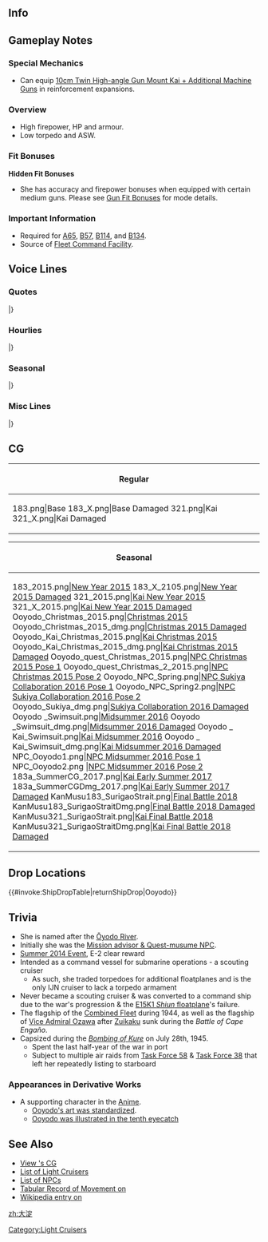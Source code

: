 ==Info==
{{KanmusuInfo|ID=183}}
{{KanmusuInfo|ID=183a}}

==Gameplay Notes==
===Special Mechanics===
* Can equip [[10cm Twin High-angle Gun Mount Kai + Additional Machine Guns]] in reinforcement expansions.

===Overview===
* High firepower, HP and armour.
* Low torpedo and ASW.

===Fit Bonuses===
{{:{{BASEPAGENAME}}/Equipment Bonuses}}
{{clear}}

'''Hidden Fit Bonuses'''
* She has accuracy and firepower bonuses when equipped with certain medium guns. Please see [[Gun Fit Bonuses]] for mode details.

===Important Information===
* Required for [[Quests#A65|A65]], [[Quests#B57|B57]], [[Quests#B114|B114]], and [[Quests#B134|B134]].
* Source of [[Fleet Command Facility]].

==Voice Lines==
===Quotes===
{{ShipquoteHeader}}
{{ShipquoteKai
|scenario = Introduction
|origin = 提督、軽巡大淀、戦列に加わりました。艦隊指揮、運営はどうぞお任せください。
|translation = Light cruiser Ooyodo has arrived at the front, Admiral. Please leave administrating the fleet up to me.
|audio = Ooyodo_1.ogg
}}
{{ShipquoteKai
|scenario = Introduction
|kai = yes
|origin = 提督、旗艦大淀お供いたします。前線艦隊指揮はどうぞお任せ下さい
|translation = Flagship Ooyodo will be accompanying you, Admiral. Please leave administrating the front line fleet to me.
|audio = OoyodoKai-Introduction.ogg
}}
{{ShipquoteKai
|scenario = Library
|origin = 艦隊旗艦として特化設計された新鋭軽巡洋艦、大淀です。
搭載予定の新型水偵の失敗や戦局の変化もあって、連合艦隊旗艦としてはあまり活躍できなかったの。
でも、北号作戦や礼号作戦では活躍したのよ。私も前線で、頑張りますね。
|translation = I'm a newly produced light cruiser specifically designed to be a fleet flagship, Ooyodo.
Due to failures with the seaplanes that were planned to be given to me and a change in the fortunes of war, I wasn't able to serve as the combined fleet flagship.<ref>She was meant to carry the [https://en.wikipedia.org/wiki/Kawanishi_E15K Shiun] that didn't perform as expected and were cancelled.</ref>
But, I still participated in Operation Kita and Operation Rei.<ref>[https://en.wikipedia.org/wiki/Operation_Kita Operation Kita] was the evacuation of [[Ise]], [[Hyuuga]], [[Ooyodo]], [[Asashimo]], [[Hatsushimo]] and [[Kasumi]] from Singapore back to Japan. [https://ja.wikipedia.org/wiki/%E7%A4%BC%E5%8F%B7%E4%BD%9C%E6%88%A6 Operation Rei] was the naval battle in support of the [https://en.wikipedia.org/wiki/Battle_of_Mindoro Battle of Mindoro].</ref> I'll continue to do my best on the front lines.
|audio = Ooyodo_25.ogg
}}
{{ShipquoteKai
|scenario = Secretary 1
|origin = はい。お任せください
|translation = Yes. Leave it to me.
|audio = Ooyodo-Secretary 1.ogg
}}
{{ShipquoteKai
|scenario = Secretary 2
|origin = 提督、その通信方法はどうなんでしょう。平文で良いかと思います。はい
|translation = What communication method should we use, Admiral? I think unencrypted is fine. Yes.
|audio = Ooyodo_4a.ogg
}}
{{ShipquoteKai
|scenario = Secretary 2
|kai = yes
|origin = 提督、その通信方法はどうなんでしょう？暗号ですか？そうなのですか？ 
|translation = What is that communication method, Admiral? Is it in code? Is that so?
|audio = Ooyodo_3.ogg
}}
{{ShipquoteKai
|scenario = Secretary 3
|origin = 提督、そこは通信機ではありません。勝手に触られると、艦隊指揮に支障が出ます
|translation = That isn't communications equipment, Admiral. Touching without permission will cause problems with administrating the fleet.
|audio = Ooyodo_3a.ogg
}}
{{ShipquoteKai
|scenario = Secretary 3
|kai = yes
|origin = 提督、そこは司令部施設とは無関係です。お願い、艦隊指揮の邪魔をしないで！
|translation = That has nothing to do with the command facility. Please stop getting in the way of fleet administration. 
|audio = Ooyodo_4.ogg
}}
{{ShipquoteKai
|scenario = Secretary Idle
|origin = 提督、次の任務のお時間です。…って、提督？提督？聞いていらっしゃいます？ねえ
|translation = It's time for the next mission, Admiral... Hey, Admiral? Admiral? Are you listening? Hey.
|audio = Ooyodo_29a.ogg
}}
{{ShipquoteKai
|scenario = Secretary Idle
|kai = yes
|origin = 提督、改装された大淀どうですか？どうですかって聞いてるのに。もうっ！
|translation = What do you think of my remodel, Admiral? I asked what you thought. Jeez!
|audio = Ooyodo_29.ogg
}}
{{ShipquoteKai
|scenario = Secretary (Married)
|origin = 提督、大淀をいつも大事にして下さって本当にありがとうございます。私、ずっと見ていたんですよ。気づいていました？
|translation = Thank you for always treasuring me, Admiral. I've always been watching you. Did you notice?
|audio = Ooyodo_28.ogg
}}
{{ShipquoteKai
|scenario = Wedding
|origin = 提督、大淀をお呼びでしょうか？えっ、これを私に？ありがとうございます、提督。いつまでも、大切にします。
|translation = Did you call me Admiral? Eh, is this for me? Thank you, Admiral. I'll always treasure it.
|audio = Ooyodo_24.ogg
}}
{{ShipquoteKai
|scenario = Player's Score
|origin = 提督、我が艦隊の情報を整理しました
|translation = I've organised the fleet's information, Admiral.
|audio = Ooyodo_8a.ogg
}}
{{ShipquoteKai
|scenario = Player's Score
|kai = yes
|origin = 提督、艦隊の情報ご覧になります？
|translation = Would you like to view the fleet's information, Admiral?
|audio = Ooyodo_8.ogg
}}
{{ShipquoteKai
|scenario = Joining the Fleet
|origin = 艦隊旗艦、大淀。出撃致します。
|translation = Fleet flagship, Ooyodo. Sortieing.
|audio = Ooyodo_13a.ogg
}}
{{ShipquoteKai
|scenario = Joining the Fleet
|kai = yes
|origin = 連合艦隊旗艦、大淀。出撃致します。
|translation = Combined fleet flagship Ooyodo. Sortieing.
|audio = Ooyodo_13.ogg
}}
{{ShipquoteKai
|scenario = Equipment 1
|origin = 私の改装ですか？　ありがとうございます。
|translation = An upgrade for me? Thank you.
|audio = Ooyodo_9a.ogg
}}
{{ShipquoteKai
|scenario = Equipment 1
|kai = yes
|origin = さらに改装ですか？ありがとうございます。
|translation = Another upgrade? Thank you.
|audio = Ooyodo_9.ogg
}}
{{ShipquoteKai
|scenario = Equipment 2
|origin = そうですね。雷装を積みたいような、そうでもないような・・・
|translation = That's right. I wanted to be equipped with torpedoes, but I wasn't...<ref>Ooyodo never mounted torpedoes.</ref>
|audio = Ooyodo_10a.ogg
}}
{{ShipquoteKai
|scenario = Equipment 2
|kai = yes
|origin = 雷装を積みたいような…水偵を積みたいような…
|translation = I want to be equipped with torpedoes... I want to be equipped with recon seaplanes...
|audio = Ooyodo_10.ogg
}}
{{ShipquoteKai
|scenario = Equipment 3
|origin = 計算通りです。
|translation = All according to my calculations.
|audio = Ooyodo_26.ogg
}}
{{ShipquoteKai
|scenario = Supply
|origin = 補給と兵站、大切ですね
|translation = Supply and logistics are important.
|audio = Ooyodo_27.ogg
}}
{{ShipquoteKai
|scenario = Docking (Minor Damage)
|origin = 申し訳ありません。少し後方に下がります
|translation = Please forgive me. I'll fall back a while.
|audio = Ooyodo_11.ogg
}}
{{ShipquoteKai
|scenario = Docking (Major Damage)
|origin = 大変申し訳ありません。少しお暇を頂けますと幸いです
|translation = I beg for your forgiveness. I'll be grateful if you could let me take some leave.
|audio = Ooyodo_12.ogg
}}
{{ShipquoteKai
|scenario = Construction
|origin = 新建造艦が完成致しました
|translation = A new ship has been completed.
|audio = Ooyodo_5.ogg
}}
{{ShipquoteKai
|scenario = Returning from Sortie
|origin = 艦隊、作戦終了です。お疲れ様でした。
|translation = The fleet operations have finished. Thanks for your hard work.
|audio = Ooyodo_7.ogg
}}
{{ShipquoteKai
|scenario = Starting a Sortie
|origin = 連合艦隊旗艦　大淀。抜錨します。
|translation = Combined fleet flagship, Ooyodo. Setting sail.
|audio = Ooyodo_14a.ogg
}}
{{ShipquoteKai
|scenario = Starting a Sortie
|kai = yes
|origin = 旗艦 大淀。全力出撃。参りましょう！
|translation = Flagship Ooyodo. Sortieing at full power. Let's go!
|audio = Ooyodo_14.ogg
}}
{{ShipquoteKai
|scenario = Starting a Battle
|origin = 敵艦隊見ゆ。砲戦、用意。お願いします
|translation = Enemy fleet spotted. Prepare for battle. Please!
|audio = Ooyodo_15a.ogg
}}
{{ShipquoteKai
|scenario = Starting a Battle
|kai = yes
|origin = 敵艦隊見ゆ。砲戦、用意。みなさん行きましょう！ 
|translation = Enemy fleet spotted. Prepare for battle. Let's go everyone!
|audio = Ooyodo_15.ogg
}}
{{ShipquoteKai
|scenario = Attack
|origin = よーく狙って。てーッ
|translation = Ready, aim, fiiireee~!
|audio = Ooyodo_16a.ogg
}}
{{ShipquoteKai
|scenario = Attack
|kai = yes
|origin = 全砲門。よーく狙って。てーっ！
|translation = All guns. Ready, aim, fiiireee~!
|audio = Ooyodo_16.ogg
}}
{{ShipquoteKai
|scenario = Daytime Spotting/Night Battle Attack 
|origin = 艦隊運動。そう、上手よ、皆
|translation = Fleet movements are... That's right, good work everyone.
|audio = Ooyodo_17a.ogg
}}
{{ShipquoteKai
|scenario = Daytime Spotting/Night Battle Attack
|kai = yes
|origin = そう、これが本当の大淀型の力よ！
|translation = That's right, this the true power of the Ooyodo-class!
|audio = Ooyodo_17.ogg
}}
{{ShipquoteKai
|scenario = Night Battle
|origin = 礼号作戦を思い出す。全艦、突撃！
|translation = Remember Operation Rei. All ships, charge!
|audio = Ooyodo_18.ogg
}}
{{ShipquoteKai
|scenario = MVP
|origin = え、私の武勲が一番？　あら、意外なこと。でも何だか誇らしいですね、うふふっ
|translation = Eh, my accomplishments were the greatest? My, how unexpected. But I'm somewhat proud, ufufu.
|audio = Ooyodo_23.ogg
}}
{{ShipquoteKai
|scenario = Minor Damage 1
|origin = ひゃっ！やっ、やられた！
|translation = Hya! T-They got me!
|audio = Ooyodo_19.ogg
}}
{{ShipquoteKai
|scenario = Minor Damage 2
|origin = やだ・・・右に傾斜。注水傾斜復元を！
|translation = No way... A starboard list? Flood the ballast!<ref>Caused by repeated air raids in July 1945.</ref>
|audio = Ooyodo_20.ogg
}}
{{ShipquoteKai
|scenario = Major Damage
|origin = ぐっ…やられました。でっ、でもまだ沈みません。大淀沈みは…しません！
|translation = Ugh... They got me! B-but, I won't sink yet. I will... not sink!
|audio = Ooyodo_21.ogg
}}
{{ShipquoteKai
|scenario = Sunk
|origin = 排水急いで！え…ダメ…？ダメなの！？提督…ここまでのようです…また、いつかどこかで…きっと…
|translation = Hurry with the draining! Eh... it's no use...? It's really no use!? It looks like this is it for me Admiral... I'm sure... we'll meet again someday...
|audio = Ooyodo_22.ogg
}}
|} <references/>

{{clear}}

===Hourlies===
{{ShipquoteHeader | type = hourly}}
{{ShipquoteKai
|scenario = 00:00 
|origin = 提督、日付が変わりました。本日もどうぞよろしくお願いいたします
|translation = The date has changed, Admiral. Please look after me today as well.
|audio = Ooyodo_30.ogg
}}
{{ShipquoteKai
|scenario = 01:00 
|origin = 提督、現在時刻マルヒトマルマル。時報担当もこの大淀にお任せ下さい
|translation = The time is now 0100, Admiral. Please leave the time announcements to me.
|audio = Ooyodo_31.ogg
}}
{{ShipquoteKai
|scenario = 02:00 
|origin = 提督、マルフタマルマルです。あら？提督、もしかして寝てらっしゃいます？
|translation = It's 0200, Admiral. Oh? Could you be getting sleepy Admiral? 
|audio = Ooyodo_32.ogg
}}
{{ShipquoteKai
|scenario = 03:00 
|origin = マルサンマルマル。提督のお休みの間に艦隊運営計画を再検討しておきましょう
|translation = 0300. I'll review the fleet operation plans while you're resting, Admiral.
|audio = Ooyodo_33.ogg
}}
{{ShipquoteKai
|scenario = 04:00 
|origin = 現在時刻マルヨンマルマル。提督の寝顔可愛いわ。うふふ、少し得したかな
|translation = The time is now 0400. Your sleeping face is cute, Admiral. Ufufu, I got something special.
|audio = Ooyodo_34.ogg
}}
{{ShipquoteKai
|scenario = 05:00 
|origin = マルゴーマルマルです。提督、朝です。総員起こしをかけますね。総員起こし！
|translation = It's 0500. It's morning, Admiral. I'll go wake everyone now. All hands, assemble!
|audio = Ooyodo_35.ogg
}}
{{ShipquoteKai
|scenario = 06:00 
|origin = マルロクマルマル。提督、朝食をご用意しました。お味噌汁はお麩にしてみました
|translation = 0600. I've made breakfast, Admiral. I tried putting wheat gluten in the miso soup.<ref>[https://en.wikipedia.org/wiki/Wheat_gluten_(food) Wheat gluten] is an alternative to soy.</ref>
|audio = Ooyodo_36.ogg
}}
{{ShipquoteKai
|scenario = 07:00 
|origin = 現在時刻マルナナマルマルです。提督、朝食はお済みですか？片づけますね
|translation = The time is now 0700. Are you done with breakfast, Admiral? I'll clean up.
|audio = Ooyodo_37.ogg
}}
{{ShipquoteKai
|scenario = 08:00 
|origin = マルハチマルマルです。よしっ！艦隊訓練です。訓練、厳しくいきましょう！
|translation = It's 0800. Alright! It's time for fleet drills. Let's have a harsh session!
|audio = Ooyodo_38.ogg
}}
{{ShipquoteKai
|scenario = 09:00 
|origin = 提督、マルキューマルマルです。演習の次は出撃ですね。出撃計画はこちらです
|translation = It's 0900 Admiral. After exercises it's time for sorties right? Here is the sortie plan.
|audio = Ooyodo_39.ogg
}}
{{ShipquoteKai
|scenario = 10:00 
|origin = ヒトマルマルマルです。今日も利根さんがいらっしゃいましたね。利根さーん！
|translation = It's 1000. Tone-san is here today too huh. Tone-san~!
|audio = Ooyodo_40.ogg
}}
{{ShipquoteKai
|scenario = 11:00 
|origin = ヒトヒトマルマル。利根さんと筑摩さん、いつも仲が良くて少し妬けちゃいますね
|translation = 1100. Tone-san and Chikuma-san are always so close, I'm a bit jealous.<ref>Ooyodo was meant to have a sister ship, Niyodo but she was cancelled.</ref>
|audio = Ooyodo_41.ogg
}}
{{ShipquoteKai
|scenario = 12:00 
|origin = ヒトフタマルマル。提督、お昼はカレーにしましょう。軍楽隊付きでカレーです
|translation = 1200. We're having curry for lunch, Admiral. It's military band-style curry.
|audio = Ooyodo_42.ogg
}}
{{ShipquoteKai
|scenario = 13:00 
|origin = ヒトサンマルマルです。提督、大淀のカレーいかがでしたか？一味違うでしょう？
|translation = It's 1300. How was my curry, Admiral? The taste was different right?
|audio = Ooyodo_43.ogg
}}
{{ShipquoteKai
|scenario = 14:00 
|origin = 現在時刻ヒトヨンマルマルです。あら？足柄さん。どうされました？うん
|translation = The time is now 1400. Oh? Ashigara-san. What's the matter? Hmmm.
|audio = Ooyodo_44.ogg
}}
{{ShipquoteKai
|scenario = 15:00 
|origin = ヒトゴーマルマルです。重巡だけど足柄さんとは不思議と波長が合うの。うふふっ
|translation = It's 1500. Even though she's a heavy cruiser, Ashigara-san and I are mysteriously on the same wavelength.<ref>Ooyodo and Ashigara were the only members of the 2nd Volunteer corps during Operation Rei-go which takes place during the Battle of Mindoro.</ref>
|audio = Ooyodo_45.ogg
}}
{{ShipquoteKai
|scenario = 16:00 
|origin = ヒトロクマルマルです。提督、足柄さん。大量のロース肉と食用油の申請でした
|translation = It's 1600. Admiral, Ashigara-san. Requesting a large amount of pork sirloin and cooking oil.
|audio = Ooyodo_46.ogg
}}
{{ShipquoteKai
|scenario = 17:00 
|origin = 現在時刻ヒトナナマルマルです。提督、夕焼けと海が綺麗ですね
|translation = The time is now 1700. Admiral, the sea and sunset are beautiful right?
|audio = Ooyodo_47.ogg
}}
{{ShipquoteKai
|scenario = 18:00 
|origin = 提督、ヒトハチマルマルです。お夕食は何がよろしいでしょうか？お刺身、とか？
|translation = It's 1800 Admiral. What would you like for dinner? Something like sashimi?
|audio = Ooyodo_48.ogg
}}
{{ShipquoteKai
|scenario = 19:00 
|origin = ヒトキューマルマルです。提督、お夕食は悩みましたがカツレツにしてみました。どうでしょう？
|translation = It's 1900. Admiral, I had a bit of trouble with dinner but I made cutlets. How are they?
|audio = Ooyodo_49.ogg
}}
{{ShipquoteKai
|scenario = 20:00 
|origin = フタマルマルマルです。提督、食後のお茶はここに置きますね
|translation = It's 2000. I'll leave your after-meal tea here, Admiral.
|audio = Ooyodo_50.ogg
}}
{{ShipquoteKai
|scenario = 21:00 
|origin = 現在時刻フタヒトマルマルです。そろそろ夜戦…の時間ですね。うふふ。やりませんよ夜戦。ほら書類がまだ沢山
|translation = The time is now 2100. It's almost time... for night battles. Ufufu. I won't be participating. Look at how much paperwork is left.
|audio = Ooyodo_51.ogg
}}
{{ShipquoteKai
|scenario = 22:00 
|origin = フタフタマルマルです。提督、そろそろ残業を切り上げてゆっくりされますか？
|translation = It's 2200. It's almost time to end overtime, Admiral, won't you take it easy?
|audio = Ooyodo_52.ogg
}}
{{ShipquoteKai
|scenario = 23:00 
|origin = 提督、フタサンマルマルです。今日も一日本当にお疲れ様でした。明日も頑張りましょう
|translation = It's 2300 Admiral. Thank you so much for your hard work everyday. Let's do our best tomorrow too.
|audio = Ooyodo_53.ogg
}}
|} <references/>

{{clear}}

===Seasonal===
{{SeasonalHeaderOld}}
{{SeasonalQuote
|scenario = [[Seasonal/Christmas_2014|Christmas 2014]]
|origin =提督、クリスマスですね？メリークリスマス！
|translation =	It’s Chirstmas, right Admiral? Merry Christmas!
|audio = Ooyodo_Christmas_2014_Sec1.ogg
|notes =
}}
{{SeasonalQuote
|scenario = [[Seasonal/End_of_Year_2014|End of Year 2014]]
|origin = 提督、そろそろ礼号作戦ですね。私もがんばります！
|translation =  It’s almost time for Operation Rei, Admiral. I’ll do my best!<ref>Referring to [https://ja.wikipedia.org/wiki/%E7%A4%BC%E5%8F%B7%E4%BD%9C%E6%88%A6 Operation Rei].</ref>
|audio = Ooyodo_Year_End_2014_Sec1.ogg
|notes = 
}}
{{SeasonalQuote
|scenario = [[Seasonal/New_Year_2015|New Year 2015]]
|origin = 提督！新年もあけましておめでとうございます。本年もどうぞ、よろしくお願い致します！
|translation =	Admiral! Happy New Year. Please look after me next year too!
|audio = Ooyodo_New_Years_Day_2016.ogg
|notes = 
}}
{{SeasonalQuote
|scenario = [[Seasonal/Early_Autumn_2015_Seasonal_Update|Early Autumn 2015]]
|origin = 提督、秋の気配を感じますね。
|translation =	You can really feel it’s autumn now, Admiral.
|audio = Ooyodo_Early_Autumn2015.ogg
|notes =
}}
{{SeasonalQuote
|scenario = [[Seasonal/Third_Anniversary|3rd Anniversary]]
|origin = 提督、我が艦隊は三周年を迎えることができました。おめでとうございます！これからもどうぞよろしくお願い致します。
|translation =	Our fleet has reached it’s 3rd Anniversary, Admiral. Congratulations! Please keep looking after us.
|audio = Ooyodo_3rd_Anniversary_Sec1.mp3
|notes = 
}}
{{SeasonalQuote
|scenario = [[Seasonal/Rainy_Season_2016|Rainy Season 2016]]
|origin = 最近雨の日が続きますが、艦隊は稼動状態に有ります。梅雨の一日…提督、艦隊運用はどうなさいますか？…えぇ、本日はお休み？本当に？提督、いいんですか？
|translation =	It’s been raining so much recently, but the fleet is still operational. What do… you want to do on this rainy day, Admiral? …Eh, take a day off? Really? Is this alright, Admiral?
|audio = Ooyodo_Rainy_Season_2016_Sec1.mp3
|notes = 
}}
{{SeasonalQuote
|scenario = [[Seasonal/Autumn_2016|Autumn 2016]]
|origin = 提督、鎮守府も秋祭りの季節ですね。私も着替えてみました。どうでしょ？提督も、甚平とかいかがですか？私、ご用意してもいいですか？
|translation =	It’s the time of year for an Autumn Festival at the naval base, Admiral. I went and changed. How do I look? Do you want to try on a jinbei, Admiral? I’ll go get one ready alright?
|audio = Ooyodo_Autumn_2016_Sec2.mp3
|notes = Secretary 2
}}
{{SeasonalQuote
|scenario = [[Seasonal/Saury_2016|Saury Festival 2016]]
|origin = 灯り、よし！水中探信儀、よし！大淀、装備は万全です。北方海域及び近海秋刀魚漁支援艦隊抜錨準備完了しました。
|translation =	Lights, check! Sonar, check! My equipment is perfect. The Saury Fishing Support Flet to the Northern and Coastal Waters has finished preparations for setting sail.
|audio = Ooyodo_Sec1_Saury_2016.mp3
|notes = 
}}
{{SeasonalQuote
|scenario = [[Seasonal/Setsubun_2017|Setsubun 2017]]
|origin = 今年の節分の各艦隊、戦隊の鬼役は…えっと、あれ？鬼役の人事資料がない…あれ？おかしいなぁ、昨日ちゃんと用意しておいたのに。
|translation =	The Oni of each squadron in the fleet for this year’s Setsubun is… Ummm, huh? The personnel file of all the ones playing the Oni are gone… Huh? That’s trange, I’m sure I had it ready yesterday.
|audio = Ooyodo_Setsubun_2017.mp3
|notes = 
}}
{{SeasonalQuote
|scenario = [[Seasonal/Coming_of_Spring_2017|Spring 2017]]
|origin = 提督、春です。鎮守府の桜も咲き始めました。やはりこの季節はいいですね。私が進水したのもこの季節なんですよ。桜の季節、です
|translation =	It’s spring, Admiral. The cherry blossoms around the Naval Base have started blooming. This season is definitely great. I was launched during this season. The season of cherry blossoms.
|audio = Ooyodo_Spring_Sec1_2017.mp3
|notes = 
}}
{{SeasonalQuote
|scenario = [[Seasonal/Fourth_Anniversary|4th Anniversary]]
|origin = 提督、我が艦隊は遂に四周年を迎えることとなりました、おめでとうございます。五年目の艦隊もどうぞよろしくお願いいたします。
|translation =	Our fleet has finally reached it’s 4th Anniversary, Admiral. Congratulations. Please keep looking after the fleet in our 5th year.
|audio = Ooyodo_4th_Anniversary_Sec1_2017.mp3
|notes = 
}}
{{SeasonalQuote
|scenario = [[Seasonal/Early_Summer_2017|Early Summer 2017]]
|origin = 明石、何？水着？いえ、私は鎮守府での任務がありますから…えぇ、明石もそれあるって？感けないって？あの、いや、だからね…
|translation =	What is it, Akashi? A swimsuit? No, I have duties around the Naval Base so… Eh, you have them too? They don’t matter? Umm, no, you see…
|audio = Ooyodo_Sec1_Summer_2017.mp3
|notes = 
}}
{{SeasonalQuote
|scenario = [[Seasonal/Summer_2017|Midsummer 2017]]
|origin = あぁ、もう、明石に影響されてやってしまったけれど。ごめんなさい、私着替えて来ますね。やっぱり、無理です！
|translation =	Ah, jeez, I got convinced by Akashi. I’m sorry, I’ll go get changed right away. I can’t do this after all!
|audio = Ooyodo_Sec1_Midsummer_2017.mp3
|notes = 
}}
{{SeasonalQuote
|scenario = [[Seasonal/Valentine%27s_Day_2020|Valentine's Day 2020]]
|origin = 提督、あの、すみません。大淀からのチョコレートも受け取って頂けますか？あぁ、ありがとうございます。手作りなんです。
|translation =	Admiral, umm, excuse me. Will you accept my chocolates? Ah, thank you very much. I made them myself.
|audio = Ooyodo_Valentines_2020_Secretary_1.mp3
|notes = 
}}
{{SeasonalQuote
|scenario = [[Seasonal/Seventh_Anniversary|7th Anniversary]]
|origin = 提督、今日はとっても大切な日ですね。私、任務とはいえ、提督とご一緒できて、光栄です。ありがとうございます、提督。
|translation =	Admiral, today is a very important day. Though it's my duty, I'm honoured I can be by your side today. Thank you very much, Admiral.
|audio = Ooyodo_7th_Anniversary_Secretary_1.mp3
|notes = 
}}
|}<references/>

{{clear}}

===Misc Lines===
{{SeasonalHeaderOld}}
{{SeasonalQuote
|scenario = [[Spring_2021_Event#Friend_Fleet_Voice_Lines|Spring 2021 Event]]
|origin = こんにちは、お疲れ様です。調子はいかがですか？ 
|translation =	Good day, thanks for your hard work. Are you feeling well? 
|audio = Ship_Voice_Ooyodo_Kai_Spring_2021_Event_Friend_Fleet_1.mp3
|notes = Friend Fleet 1
}}
|}<references/>

{{clear}}

==CG==
{| class="mw-collapsible mw-collapsed wikitable" style="width: 100%;"
!Regular
|-
|<gallery>
183.png|Base
183_X.png|Base Damaged
321.png|Kai
321_X.png|Kai Damaged
</gallery>
|}

{| class="mw-collapsible mw-collapsed wikitable" style="width: 100%;"
!Seasonal
|-
|<gallery>
183_2015.png|[[Seasonal/New_Year_2015|New Year 2015]]
183_X_2105.png|[[Seasonal/New_Year_2015|New Year 2015 Damaged]]
321_2015.png|[[Seasonal/New_Year_2015|Kai New Year 2015]]
321_X_2015.png|[[Seasonal/New_Year_2015|Kai New Year 2015 Damaged]]
Ooyodo_Christmas_2015.png|[[Seasonal/Christmas_2015|Christmas 2015]]
Ooyodo_Christmas_2015_dmg.png|[[Seasonal/Christmas_2015|Christmas 2015 Damaged]]
Ooyodo_Kai_Christmas_2015.png|[[Seasonal/Christmas_2015|Kai Christmas 2015]]
Ooyodo_Kai_Christmas_2015_dmg.png|[[Seasonal/Christmas_2015|Kai Christmas 2015 Damaged]]
Ooyodo_quest_Christmas_2015.png|[[Seasonal/Christmas_2015|NPC Christmas 2015 Pose 1]]
Ooyodo_quest_Christmas_2_2015.png|[[Seasonal/Christmas_2015|NPC Christmas 2015 Pose 2]]
Ooyodo_NPC_Spring.png|[[Seasonal/Spring_Peach_Festival_2016|NPC Sukiya Collaboration 2016 Pose 1]]
Ooyodo_NPC_Spring2.png|[[Seasonal/Spring_Peach_Festival_2016|NPC Sukiya Collaboration 2016 Pose 2]]
Ooyodo_Sukiya_dmg.png|[[Seasonal/White_Day_2016|Sukiya Collaboration 2016 Damaged]]
Ooyodo _Swimsuit.png|[[Seasonal/Summer_2016|Midsummer 2016]]
Ooyodo _Swimsuit_dmg.png|[[Seasonal/Summer_2016|Midsummer 2016 Damaged]]
Ooyodo _ Kai_Swimsuit.png|[[Seasonal/Summer_2016|Kai Midsummer 2016]]
Ooyodo _ Kai_Swimsuit_dmg.png|[[Seasonal/Summer_2016|Kai Midsummer 2016 Damaged]]
NPC_Ooyodo1.png|[[Seasonal/Summer_2016|NPC Midsummer 2016 Pose 1]]
NPC_Ooyodo2.png |[[Seasonal/Summer_2016|NPC Midsummer 2016 Pose 2]]
183a_SummerCG_2017.png|[[Seasonal/Early_Summer_2017|Kai Early Summer 2017]]
183a_SummerCGDmg_2017.png|[[Seasonal/Early_Summer_2017|Kai Early Summer 2017 Damaged]]
KanMusu183_SurigaoStrait.png|[[Seasonal/Final_Battle|Final Battle 2018]]
KanMusu183_SurigaoStraitDmg.png|[[Seasonal/Final_Battle|Final Battle 2018 Damaged]]
KanMusu321_SurigaoStrait.png|[[Seasonal/Final_Battle|Kai Final Battle 2018]]
KanMusu321_SurigaoStraitDmg.png|[[Seasonal/Final_Battle|Kai Final Battle 2018 Damaged]]
</gallery>
|}

==Drop Locations==
{{#invoke:ShipDropTable|returnShipDrop|Ooyodo}}

==Trivia==
* She is named after the [[wikipedia:%C5%8Cyodo_River|Ōyodo River]].
* Initially she was the [[NPC#Multi-duty|Mission advisor & Quest-musume NPC]].
* [[Summer 2014 Event]], E-2 clear reward
* Intended as a command vessel for submarine operations - a scouting cruiser
** As such, she traded torpedoes for additional floatplanes and is the only IJN cruiser to lack a torpedo armament 
* Never became a scouting cruiser & was converted to a command ship due to the war's progression & the [[wikipedia:Kawanishi_E15K|E15K1 ''Shiun'' floatplane]]'s failure.
* The flagship of the [[Historical Formations|Combined Fleet]] during 1944, as well as the flagship of [[wikipedia:Jisabur%C5%8D_Ozawa|Vice Admiral Ozawa]] after [[Zuikaku]] sunk during the ''Battle of Cape Engaño''.
* Capsized during the [[wikipedia:Bombing_of_Kure_(July_1945)|''Bombing of Kure'']] on July 28th, 1945.
** Spent the last half-year of the war in port
** Subject to multiple air raids from [[wikipedia:Task_Force_58|Task Force 58]] & [[wikipedia:Task_Force_38|Task Force 38]] that left her repeatedly listing to starboard

===Appearances in Derivative Works===
* A supporting character in the [[Anime]].
** [[Anime/Characters#Ooyodo|Ooyodo's art was standardized]].
** [[Anime/Notes & Trivia#Eyecatches|Ooyodo was illustrated in the tenth eyecatch]]

==See Also==
* [[{{PAGENAME}}/Gallery|View {{PAGENAME}}'s CG]]
* [[EliteCL|List of Light Cruisers]]
* [[NPC|List of NPCs]]
* [http://www.combinedfleet.com/oyodo_c.htm Tabular Record of Movement on {{PAGENAME}}]
* [[wikipedia:Japanese_cruiser_Oyodo|Wikipedia entry on {{PAGENAME}}]]
{{Shiplist}}
[[zh:大淀]]
[[Category:Light Cruisers]]